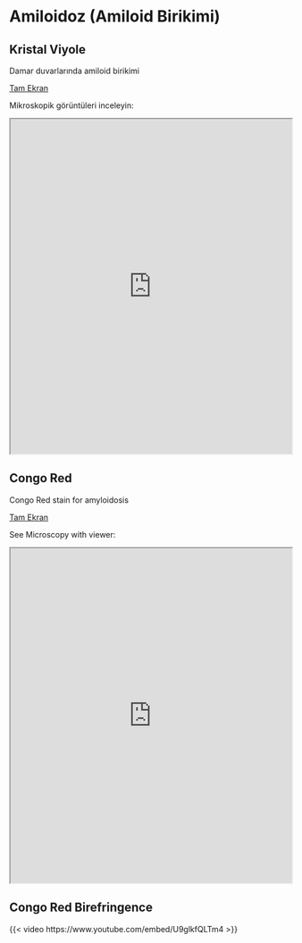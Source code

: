 # Amiloidoz (Amiloid Birikimi)  {#sec-amiloidoz}

## Kristal Viyole {#sec-amiloidoz-kristal-viyole}

Damar duvarlarında amiloid birikimi

[Tam Ekran](https://images.patolojiatlasi.com/amyloid/crystalviolet.html)

Mikroskopik görüntüleri inceleyin:

<iframe src="https://images.patolojiatlasi.com/amyloid/crystalviolet.html" style="height:600px;width:100%;" data-external="1">

</iframe>

## Congo Red {#sec-amiloidoz-congo-red}

Congo Red stain for amyloidosis

[Tam Ekran](https://images.patolojiatlasi.com/congored/congored.html)

See Microscopy with viewer:

<iframe src="https://images.patolojiatlasi.com/congored/congored.html" style="height:600px;width:100%;" data-external="1">

</iframe>

## Congo Red Birefringence {#sec-amiloidoz-congo-red-birefringence}



{{< video https://www.youtube.com/embed/U9glkfQLTm4 >}}


<!-- <iframe width="560" height="315" src="https://www.youtube.com/embed/U9glkfQLTm4" title="YouTube video player" frameborder="0" allow="accelerometer; autoplay; clipboard-write; encrypted-media; gyroscope; picture-in-picture" allowfullscreen>

</iframe> -->
